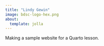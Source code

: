 ```yaml
---
title: "Lindy Gewin"
image: bdsc-logo-hex.png
about: 
  template: jolla
---
```


Making a sample website for a Quarto lesson.
